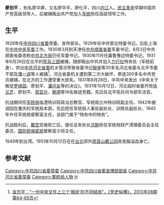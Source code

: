 '''廖划平'''{{BD|1891年||1951年|10月12日}} ，别名廖华屏，又名廖华平、廖化平，四川[[内江|内江]]人。[[民主革命|民主革命]]早期中国共产党高级领导人，后被捕叛出共产党加入[[军统|军统]]担任高级领导工作。
==生平==<!--
生于小业主家庭。[[成都高等师范学校|成都高等师范学校]]肄业。1919年[[留法勤工俭学|留法勤工俭学]]。1920年12月到重庆，经[[吴玉章|吴玉章]]介绍于1921年2月到上海“外国语学社”学习俄文，并加入[[中国社会主义青年团|中国社会主义青年团]]。1921年3月赴莫斯科，5月底入[[莫斯科东方大学|莫斯科东方大学]]中国班学习。1922年初回国到四川组建青年团。1922年10月在家乡[[内江县中学|内江县中学]]任教，发展了20余名团员。后到成都[[西南公学|西南公学]]任教。1923年冬在成都参与成都党团组织筹建。1924年1月同[[吴玉章|吴玉章]]、[[杨闇公|杨闇公]]等人创建了[[中国青年共产党|中国青年共产党]]；不久加入中国共产党。1925年5月，与[[萧楚女|萧楚女]]、[[张闻天|张闻天]]被重庆卫戍司令[[王陵基|王陵基]]驱逐出川，在上海[[五卅惨案|五卅惨案]]后援会工作。1925年底，与[[吴玉章|吴玉章]]、[[杨闇公|杨闇公]]、[[童庸生|童庸生]]、[[廖苏华|廖苏华]]、[[黄复生|黄复生]]6人当选为在广州召开的[[中国国民党第二次全国代表大会|中国国民党第二次全国代表大会]]四川代表。1926年春在广州任[[黄埔军校|黄埔军校]]政治教官。编写的《社会进化史》风行一时。1926年参加北伐。1927年春返回四川，参与筹建中共四川省委，兼任四川临时政务委员会委员。-->

1928年任[[中共四川省委|中共四川省委]]常委、宣传部长。1929年任中共鄂北特委书记。后赴上海在[[中共中央军委|中共中央军委]]工作。1930年3月到天津任[[中共顺直省委|中共顺直省委]]军委书记，8月3日中共顺直省委改称[[中共北方局|中共北方局]]仍任军委书记。1930年11月任冀鲁豫边特委书记。1931年6月26日在北平的[[中华民国宪兵|宪兵三团]]被捕，随即叛出中共并加入[[力行社|力行社]]特务处（军统前身），供出[[中共河北省委|中共河北省委]]机关情况导致省委书记[[殷鉴|殷鉴]]等30多名河北省委与北平市委干部及[[薄一波|薄一波]]等人被捕<ref name="sanming">[https://www.cqcb.com/wenshi2/dalishi/2020-01-09/2091712_pc.html 金志宇：“一份中央文件上三个‘叛徒’的不同结局”，《党史纵横》，2013年08期第64-65页]</ref>，河北省委机关遭到第二次大破坏，牵连300多名中共党员被捕，在北方的工作遭受重大损失。1931年8月28日，中共中央发出《中央关于叛徒[[罗绮园|罗绮园]]、廖划平、[[潘问友|潘问友]]等的决议》。1931年10月12日，河北临时省委开除[[徐兰芝|徐兰芝]]、廖划平、[[郭亚光|郭亚光]]、[[赖德|赖德]]等16名叛徒党籍。先后任北平宪兵司令部军法官。

抗战期间任[[军统局|军统局]]临澧特训班政治总教官、军统局兰州特训班副主任。1942年被调回在重庆的军统局本部，先后担任军统局人事处副处长、训练处副处长、1945年升任军统局督察室主任，该部门属于“特务中的特务”。

抗战胜利后，[[戴笠|戴笠]]空难死亡后，接任总务处长[[沈醉|沈醉]]担任军统局财产清理委员会主任委员、[[国防部保密局|国防部保密局]]督察室少将主任。

1949年到台湾。1951年10月12日在在[[台北|台北]]郊外[[观音山_(台北)|观音山]][[戴公祠|戴公祠]]突发脑溢血身亡。
==参考文献==
<references/>
[[Category:中共四川省委常委|Category:中共四川省委常委]]
[[Category:中共四川省委宣傳部部長|Category:中共四川省委宣傳部部長]]
[[Category:中共河北省委常委|Category:中共河北省委常委]]
[[Category:軍統局人物|Category:軍統局人物]]
[[Category:廖姓|H]]